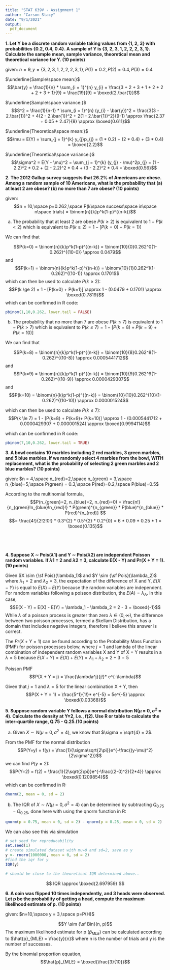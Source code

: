 ```yaml
---
title: "STAT 639V - Assignment 1"
author: "Carson Stacy"
date: "9/1/2021"
output:
  pdf_document
---
```



**1. Let Y be a discrete random variable taking values from {1, 2, 3} with probabilities {0.2, 0.4, 0.4}. A sample of Y is {3, 2, 3, 1, 2, 2, 2, 3, 1}. Calculate the sample mean, sample variance, theoretical mean and theoretical variance for Y. (10 points)**

given: $n = 9 , y = \{3, 2, 3, 1, 2, 2, 2, 3, 1\} ,  P(1) = 0.2 , P(2) = 0.4 , P(3) = 0.4$

$\underline{Sample\space mean:}$ $$\bar{y} = \frac{1}{n} * \sum_{i = 1}^{n} y_{i} = \frac{3 + 2 + 3 + 1 + 2 + 2 + 2 + 3 + 1}{9} = \frac{19}{9} = \boxed{2.\bar{1}}$$

$\underline{Sample\space variance:}$ $$S^2 = \frac{1}{n-1} * \sum_{i = 1}^{n} (y_{i} - \bar{y})^2 = \frac{3(3 - 2.\bar{1})^2 + 4(2 - 2.\bar{1})^2 + 2(1 - 2.\bar{1})^2}{9-1} \approx \frac{2.37 + 0.05 + 2.47}{8} \approx \boxed{0.611}$$


$\underline{Theoretical\space mean:}$ $$\mu = E(Y) = \sum_{j = 1}^{k} y_{j}p_{j} = (1 * 0.2) + (2 * 0.4) + (3 * 0.4) = \boxed{2.2}$$


$\underline{Theoretical\space variance:}$ $$\sigma^2 = E(Y - \mu)^2 = \sum_{j = 1}^{k} (y_{j} - \mu)^2p_{j} = (1 - 2.2)^2 * 0.2 +  (2 - 2.2)^2 * 0.4 + (3 - 2.2)^2 * 0.4 = \boxed{0.56}$$

\pagebreak


**2. The 2012 Gallup survey suggests that 26.2% of Americans are obese. Among a random sample of 10 Americans, what is the probability that (a) at least 2 are obese? (b) no more than 7 are obese? (10 points)**

given: $$n = 10,\space p=0.262,\space P(k\space success\space in\space n\space trials) = \binom{n}{k}p^k(1-p)^{(n-k)}$$

(a) The probability that at least 2 are obese $P(k \ge 2)$ is equivalent to $1 - P(k < 2)$ which is equivalent to $P(k \ge 2) = 1 - [P(k=0) + P(k=1)]$

We can find that

$$P(k=0) = \binom{n}{k}p^k(1-p)^{(n-k)} = \binom{10}{0}0.262^0(1-0.262)^{(10-0)} \approx 0.0479$$
and 
$$P(k=1) = \binom{n}{k}p^k(1-p)^{(n-k)} = \binom{10}{1}0.262^1(1-0.262)^{(10-1)} \approx 0.1701$$
which can then be used to calculate $P(k \ge 2)$:
$$P(k \ge 2) = 1 - [P(k=0) + P(k=1)] \approx 1 - (0.0479 + 0.1701) \approx \boxed{0.7819}$$
which can be confirmed in R code:
```r
pbinom(1,10,0.262, lower.tail = FALSE)
```


(b) The probability that no more than 7 are obese $P(k \le 7)$ is equivalent to $1 - P(k > 7)$ which is equivalent to $P(k \le 7) = 1 - [P(k=8) + P(k=9)+ P(k=10)]$


We can find that

$$P(k=8) = \binom{n}{k}p^k(1-p)^{(n-k)} = \binom{10}{8}0.262^8(1-0.262)^{(10-8)} \approx 0.0005441712$$
and 
$$P(k=9) = \binom{n}{k}p^k(1-p)^{(n-k)} = \binom{10}{9}0.262^9(1-0.262)^{(10-9)} \approx 0.0000429307$$
and 
$$P(k=10) = \binom{n}{k}p^k(1-p)^{(n-k)} = \binom{10}{10}0.262^{10}(1-0.262)^{(10-10)} \approx 0.000001524$$

which can then be used to calculate $P(k \le 7)$:
$$P(k \le 7) = 1 - [P(k=8) + P(k=9)+ P(k=10)] \approx 1 - (0.0005441712 + 0.0000429307 + 0.000001524) \approx \boxed{0.9994114}$$

which can be confirmed in R code:
```r
pbinom(7,10,0.262, lower.tail = TRUE)
```



**3. A bowl contains 10 marbles including 2 red marbles, 3 green marbles, and 5 blue marbles. If we randomly select 4 marbles from the bowl, WITH replacement, what is the probability of selecting 2 green marbles and 2 blue marbles? (10 points)**

given: $n = 4,\space n_{red}=2,\space n_{green} = 3,\space n_{blue}=5,\space P(green) = 0.3,\space P(red)=0.2,\space P(blue)=0.5$

According to the multinomial formula,
$$P(n_{green}=2, n_{blue}=2, n_{red}=0) = \frac{n!}{n_{green}!n_{blue}!n_{red}!} * P(green)^{n_{green}} * P(blue)^{n_{blue}} * P(red)^{n_{red}} $$
$$=  \frac{4!}{2!2!0!} * 0.3^{2} * 0.5^{2} * 0.2^{0} = 6 * 0.09 * 0.25 * 1 = \boxed{0.135}$$
\
\
\

**4. Suppose X $\sim$ Pois($\lambda 1$) and Y $\sim$ Pois($\lambda 2$) are independent Poisson random variables. If $\lambda 1$ = 2 and $\lambda 2$ = 3, calculate E(X - Y) and Pr(X + Y = 1). (10 points)**

Given $X \sim {\sf Pois}(\lambda_1)$ and $Y \sim {\sf Pois}(\lambda_2)$ where $\lambda_1 = 2$ and $\lambda_2 = 3$, the expectation of the difference of X and Y, $E(X - Y)$ is equal to $E(X) - E(Y)$ because the random variables are independent. For random variables following a poisson distribution, the $E(A) = \lambda_A$. In this case, $$E(X - Y) = E(X) - E(Y) = \lambda_1 - \lambda_2 = 2 - 3 = \boxed{-1}$$ While $\lambda$ of a poisson process is greater than zero $\lambda \in (0,\infty)$, the difference between two poisson processes, termed a Skellam Distribution, has a domain that includes negative integers, therefore I believe this answer is correct.

The $Pr(X+Y = 1)$ can be found according to the Probability Mass Function (PMF) for poisson processes below, where $j=1$ and lambda of the linear combination of independent random variables X and Y of X + Y results in a $\lambda = 5$ because $E(X + Y) = E(X) + E(Y) = \lambda_1 + \lambda_2 = 2 + 3 = 5$

Poisson PMF
$$P(X + Y = j) = \frac{\lambda^j}{j!}* e^{-\lambda}$$

Given that $j=1$ and $\lambda = 5$ for the linear combination X + Y, then
$$P(X + Y = 1) = \frac{5^1}{1!}* e^{-5} = 5e^{-5} \approx \boxed{0.03368}$$
\pagebreak

**5. Suppose random variable Y follows a normal distribution N($\mu$ = 0, $\sigma ^ 2$ = 4). Calculate the density at Y=2, i.e., f(2). Use R or table to calculate the inter-quartile range, Q.75 - Q.25.(10 points)**

(a) Given $X \sim N(\mu = 0, \sigma^2 = 4)$, we know that $\sigma = \sqrt{4} = 2$.

From the PMF for the normal distribution
$$P(Y=y) = f(y) = \frac{1}{\sigma\sqrt{2\pi}}e^{-\frac{(y-\mu)^2}{2\sigma^2}}$$
we can find $P(y = 2)$:
$$P(Y=2) = f(2) = \frac{1}{2\sqrt{2\pi}}e^{-\frac{(2-0)^2}{2*4}} \approx \boxed{0.1209854}$$
which can be confirmed in R:
```r
dnorm(2, mean = 0, sd = 2)
```

(b) The IQR of $X \sim N(\mu = 0, \sigma^2 = 4)$ can be determined by subtracting $Q_{0.75} - Q_{0.25}$, done here with using the qnorm function in R:
```r
qnorm(p = 0.75, mean = 0, sd = 2) - qnorm(p = 0.25, mean = 0, sd = 2)
```
We can also see this via simulation
```r
# set seed for reproducability
set.seed(1)
# create simulated dataset with mu=0 and sd=2, save as y
y <- rnorm(1000000, mean = 0, sd = 2)
#find the iqr for y 
IQR(y)

# should be close to the theoretical IQR determined above..
```

$$ IQR \approx \boxed{2.697959} $$
\pagebreak

**6. A coin was flipped 10 times independently, and 3 heads were observed. Let p be the probability of getting a head, compute the maximum likelihood estimate of p. (10 points)**

given: $n=10,\space y = 3,\space p=P(H)$

$$Y \sim {\sf Bin}(n, p)$$
The maximum likelihood estimate for p ($\hat{p}_{MLE}$) can be calculated according to $\hat{p}_{MLE} = \frac{y}{n}$ where n is the number of trials and y is the number of successes.

By the binomial proportion equation,
$$\hat{p}_{MLE} = \boxed{\frac{3}{10}}$$

